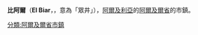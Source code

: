 '''比阿爾'''（'''El Biar'''，{{lang-ar|الأبيار}}，意為「眾井」），[[阿爾及利亞|阿爾及利亞]]的[[阿爾及爾省|阿爾及爾省]]的市鎮。

{{Infobox settlement
| name                    = 比阿爾
| native_name             = الأبيار
| native_name_lang        = <!-- ISO 639-2 code e.g. "fr" for French. If more than one, use {{lang}} instead -->
| settlement_type         =
| image_skyline           = ELBIAR.jpg
| image_alt               =
| image_caption           =
| image_flag              =
| flag_alt                =
| image_seal              = El Biar blason.PNG
| seal_alt                =
| image_shield            =
| shield_alt              =
| nickname                =
| motto                   =
| image_map               = DZ-1610.svg
| map_alt                 =
| map_caption             =
| pushpin_map             =
| pushpin_label_position  =
| pushpin_map_alt         =
| pushpin_map_caption     =
| latd  = 36 |latm  = 46 |lats  = 06 |latNS  = N
| longd = 3 |longm = 01 |longs = 50 |longEW = E
| coor_pinpoint           =
| coordinates_type        =
| coordinates_display     = inline,title
| coordinates_footnotes   =
| subdivision_type        = 國家
| subdivision_name        = {{flag|Algeria}}
| subdivision_type1       = [[阿爾及利亞行政區劃|省]]
| subdivision_name1       = [[阿爾及爾省|阿爾及爾省]]
| subdivision_type2       =
| subdivision_name2       =
| subdivision_type3       =
| subdivision_name3       =
| established_title       =
| established_date        =
| founder                 =
| seat_type               =
| seat                    =
| government_footnotes    =
| leader_party            =
| leader_title            =
| leader_name             =
| unit_pref               = Metric<!-- or US or UK -->
<!-- ALL fields with measurements have automatic unit conversion -->
<!-- for references: use <ref> tags -->
| area_footnotes          =
| area_urban_footnotes    = <!-- <ref> </ref> -->
| area_rural_footnotes    = <!-- <ref> </ref> -->
| area_metro_footnotes    = <!-- <ref> </ref> -->
| area_magnitude          = <!-- <ref> </ref> -->
| area_note               =
| area_water_percent      =
| area_rank               =
| area_blank1_title       =
| area_blank2_title       =
<!-- square kilometers -->
| area_total_km2          =
| area_land_km2           =
| area_water_km2          =
| area_urban_km2          =
| area_rural_km2          =
| area_metro_km2          =
| area_blank1_km2         =
| area_blank2_km2         =
<!-- hectares -->
| area_total_ha           =
| area_land_ha            =
| area_water_ha           =
| area_urban_ha           =
| area_rural_ha           =
| area_metro_ha           =
| area_blank1_ha          =
| area_blank2_ha          =
<!-- dunams used in Middle East articles only -->
| dunam_link              = <!-- which dunam to link -->
| area_total_dunam        =
| area_land_dunam         =
| area_water_dunam        =
| area_urban_dunam        =
| area_rural_dunam        =
| area_metro_dunam        =
| area_blank1_dunam       =
| area_blank2_dunam       =
| length_km               =
| width_km                =
| dimensions_footnotes    =
| elevation_footnotes     =
| elevation_m             =
| population_footnotes    =
| population_total        = 52 582
| population_as_of        = 1998
| population_density_km2  =
| population_demonym      =
| population_note         =
| timezone1               =
| utc_offset1             =
| timezone1_DST           =
| utc_offset1_DST         =
| postal_code_type        =
| postal_code             = 16030
| area_code_type          =
| area_code               =
| iso_code                =
| website                 = {{URL|elbiar-dz.org}}
| footnotes               =
}}

[[分類:阿爾及爾省市鎮|分類:阿爾及爾省市鎮]]